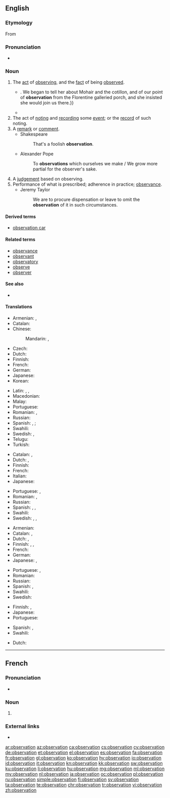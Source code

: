 ==English==

===Etymology===
From {{etyl|la|en}} {{term|observatio||lang=la}}

===Pronunciation===
* {{audio|en-us-observation.ogg|Audio (US)|lang=en}}
*: {{rhymes|eɪʃən|lang=en}}

===Noun===
{{en-noun}}

# The [[act]] of [[observing]], and the [[fact]] of being [[observe]]d.
#* {{quote-book|year=1898|author={{w|Winston Churchill (novelist)|Winston Churchill}}
|title={{w|The Celebrity}}|chapter=5
|passage=But Miss Thorn relieved the situation by laughing aloud,{{...}}. We began to tell her about Mohair and the cotillon, and of our point of '''observation''' from the Florentine galleried porch, and she insisted she would join us there.}}
#* {{quote-magazine|year=2012|month=March-April|author={{w|Jeremy Bernstein}}
|volume=100|issue=2|page=146|magazine={{w|American Scientist}}
|title=[http://www.americanscientist.org/issues/feature/2012/2/a-palette-of-particles A Palette of Particles]
|passage=The physics of elementary particles in the 20th century was distinguished by the '''observation''' of particles whose existence had been predicted by theorists sometimes decades earlier.}}
# The act of [[noting]] and [[recording]] some [[event]]; or the [[record]] of such noting.
# A [[remark]] or [[comment]].
#* Shakespeare
#*: That's a foolish '''observation'''.
#* Alexander Pope
#*: To '''observations''' which ourselves we make / We grow more partial for the observer's sake.
# A [[judgement]] based on observing.
# Performance of what is prescribed; adherence in practice; [[observance]].
#* Jeremy Taylor
#*: We are to procure dispensation or leave to omit the '''observation''' of it in such circumstances.

====Derived terms====
* [[observation car]]

====Related terms====
* [[observance]]
* [[observant]]
* [[observatory]]
* [[observe]]
* [[observer]]

====See also====
* {{pedialite}}

====Translations====
{{trans-top|act of observing or being observed}}
* Armenian: {{t+|hy|դիտողություն|sc=Armn}} , {{t|hy|օբսերվացիոնիզմ}}
* Catalan: {{t+|ca|observació|f}}
* Chinese:
*: Mandarin: {{t|cmn|觀察|sc=Hani}}, {{t+|cmn|观察|tr=guānchá|sc=Hani}}
* Czech: {{t+|cs|pozorování|n}}
* Dutch: {{t+|nl|waarneming|f}}
* Finnish: {{t|fi|havainnointi}}
* French: {{t+|fr|observation|f}}
* German: {{t+|de|Beobachtung|f}}
* Japanese: {{t+|ja|観察|tr=かんさつ, kansatsu}}
* Korean: {{t+|ko|관찰|sc=Kore}}
{{trans-mid}}
* Latin: {{t|la|observatio|f}}, {{t|la|animadversio|f}}, {{t|la|notatio|f}}
* Macedonian: {{t|mk|набљудување|n|tr=nabljuduvanje|sc=Cyrl}}
* Malay: {{t|ms|pemerhatian}}
* Portuguese: {{t+|pt|observação|f}}
* Romanian: {{t+|ro|observare|f}}, {{t+|ro|observație|f}}
* Russian: {{t+|ru|наблюде́ние|n}}
* Spanish: {{t+|es|observación|f}}, {{t+|es|vigilancia|f}}; {{t|es|observancia|f}}
* Swahili: {{t+|sw|mtazamo}}
* Swedish: {{t+|sv|observation|c}}, {{t+|sv|iakttagelse}}
* Telugu: {{t+|te|పరిశీలన|tr=pariSIlana}}
* Turkish: {{t+|tr|gözlem}}
{{trans-bottom}}

{{trans-top|recording an event; the record of such noting}}
* Catalan: {{t+|ca|registre|m}}, {{t|ca|anotació|f}}
* Dutch: {{t+|nl|waarneming|f}}, {{t+|nl|waarnemen|n}}
* Finnish: {{t+|fi|havainto}}
* French: {{t+|fr|observation}}
* Italian: {{t+|it|osservazione}}
* Japanese: {{t+|ja|観察|tr=かんさつ, kansatsu}}
{{trans-mid}}
* Portuguese: {{t+|pt|registro|m}}, {{t+|pt|observação}}
* Romanian: {{t+|ro|observație|f}}, {{t+|ro|observare|f}}
* Russian: {{t+|ru|наблюде́ние|n}}
* Spanish: {{t|es|anotación|f}}, {{t+|es|registro|m}}, {{t+|es|observación}}
* Swahili: {{t+|sw|mtazamo}}
* Swedish: {{t+|sv|observation}}, {{t|sv|uppsikt|c}}, {{t+|sv|tillsyn|c}}
{{trans-bottom}}

{{trans-top|remark or comment}}
* Armenian: {{t+|hy|դիտողություն|sc=Armn}}
* Catalan: {{t+|ca|observació|f}}, {{t+|ca|comentari|m}}
* Dutch: {{t+|nl|opmerking|f}}, {{t+|nl|waarneming|f}}
* Finnish: {{t+|fi|huomio}}, {{t+|fi|huomautus}}, {{t+|fi|kommentti}}
* French: {{t+|fr|remarque|f}}
* German: {{t+|de|Bemerkung|f}}
* Japanese: {{t|ja|論評|tr=ronpyō}}, {{t|ja|所見|tr=shoken}}
{{trans-mid}}
* Portuguese: {{t+|pt|observação|f}}, {{t+|pt|comentário|m}}
* Romanian: {{t+|ro|observație|f}}
* Russian: {{t+|ru|замеча́ние|n}}
* Spanish: {{t+|es|observación|f}}, {{t+|es|comentario|m}}
* Swahili: {{t+|sw|mtazamo}}
* Swedish: {{t+|sv|anmärkning|c}}
{{trans-bottom}}

{{trans-top|judgement}}
* Finnish: {{t+|fi|päätelmä}}, {{t+|fi|päätös}}
* Japanese: {{t|ja|観察結果|tr=kansatsukekka}}
* Portuguese: {{t+|pt|parecer|m}}
{{trans-mid}}
* Spanish: {{t+|es|juicio|m}}, {{t+|es|parecer|m}}
* Swahili: {{t+|sw|mtazamo}}
{{trans-bottom}}

{{checktrans-top}}
* Dutch: {{t-check|nl|observatie|f}}
{{trans-mid}}
{{trans-bottom}}

----

==French==
{{wikipedia|lang=fr}}

===Pronunciation===
* {{audio|Fr-observation.ogg|Audio|lang=fr}}

===Noun===
{{fr-noun|f}}

# {{l|en|observation}}

===External links===
* {{R:TLFi}}

[[ar:observation]]
[[az:observation]]
[[ca:observation]]
[[cs:observation]]
[[cy:observation]]
[[de:observation]]
[[et:observation]]
[[el:observation]]
[[es:observation]]
[[fa:observation]]
[[fr:observation]]
[[gl:observation]]
[[ko:observation]]
[[hy:observation]]
[[io:observation]]
[[id:observation]]
[[it:observation]]
[[kn:observation]]
[[kk:observation]]
[[sw:observation]]
[[ku:observation]]
[[li:observation]]
[[hu:observation]]
[[mg:observation]]
[[ml:observation]]
[[my:observation]]
[[nl:observation]]
[[ja:observation]]
[[oc:observation]]
[[pl:observation]]
[[ru:observation]]
[[simple:observation]]
[[fi:observation]]
[[sv:observation]]
[[ta:observation]]
[[te:observation]]
[[chr:observation]]
[[tr:observation]]
[[vi:observation]]
[[zh:observation]]